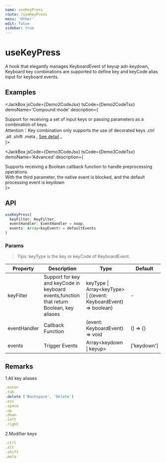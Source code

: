 ```yaml
---
name: useKeyPress
route: /useKeyPress
menu: 'Other'
edit: false
sidebar: true
---
```



# useKeyPress

A hook that elegantly manages KeyboardEvent of keyup adn keydown, Keyboard key combinations are supported to define key and keyCode alias input for keyboard events.

## Examples

<JackBox jsCode={Demo1CodeJsx} tsCode={Demo1CodeTsx} demoName='Basic usage' description='Pressing ArrowUp or ArrowDown to show effect.'>
  <Demo1 />
</JackBox>

<JackBox jsCode={Demo2CodeJsx} tsCode={Demo2CodeTsx} demoName='Compound mode' description={
  <div>
    Support for receiving a set of input keys or passing parameters as a combination of keys.<br />
    Attention：Key combination only supports the use of decorated keys
    <Tag color="cyan" style={{ marginLeft: 8 }}>.ctrl</Tag>
    <Tag color="blue">.alt</Tag>
    <Tag color="red">.shift</Tag>
    <Tag color="orange">.meta</Tag>
    , <a href='#remarks'>See detail</a> 。
  </div>
}>
  <Demo2 />
</JackBox>

<JackBox jsCode={Demo3CodeJsx} tsCode={Demo3CodeTsx} demoName='Advanced'
description={
  <div>
    Supports receiving a Boolean callback function to handle preprocessing operations.<br />
    With the third parameter, the native event is blocked, and the default processing event is keydown
  </div>
}>
  <Demo3 />
</JackBox>

## API

```javascript
useKeyPress(
  keyFilter: KeyFilter, 
  eventHandler: EventHandler = noop, 
  events: Array<keyEvent> = defaultEvents
)
```

### Params

> Tips: keyType is the key or keyCode of KeyboardEvent.

| Property | Description                                                        | Type                   | Default |
|---------|----------------------------------------------|------------------------|--------|
| keyFilter | Support for key and keyCode in keyboard events,function that return Boolean, key aliases  | keyType \| Array<keyType\> \| ((event: KeyboardEvent) => boolean) | -      |
| eventHandler | Callback Function  | (event: KeyboardEvent) => void | () => {}      |
| events | Trigger Events  |  Array<keydown \| keyup\> | ['keydown']     |

## Remarks

1.All key aliases
```javascript
.enter
.tab
.delete ('Backspace', 'Delete')
.esc
.space
.up
.down
.left
.right
```

2.Modifier keys
```javascript
.ctrl
.alt
.shift
.meta
```